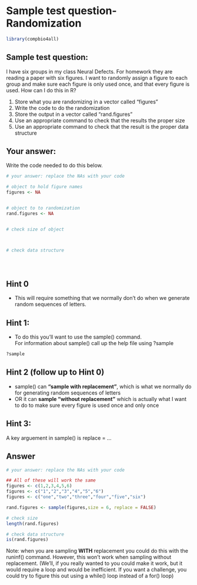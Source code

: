# Sample test question-Randomization

```r
library(compbio4all)
```



## Sample test question:

I have six groups in my class Neural Defects.  For homework they are reading a paper with six figures.  I want to randomly assign a figure to each group and make sure each figure is only used once, and that every figure is used.  How can I do this in R? 

1. Store what you are randomizing in a vector called "figures"
2. Write the code to do the randomization
3. Store the output in a vector called "rand.figures"
4. Use an appropriate command to check that the results the proper size
5. Use an appropriate command to check that the result is the proper data structure



## Your answer:

Write the code needed to do this below.

```r
# your answer: replace the NAs with your code

# object to hold figure names
figures <- NA


# object to to randomization
rand.figures <- NA


# check size of object



# check data structure





```


## Hint 0

* This will require something that we normally don't do when we generate random sequences of letters.


## Hint 1:

* To do this you'll want to use the sample() command.  
For information about sample() call up the help file using ?sample

```r

?sample

```



## Hint 2 (follow up to Hint 0)

* sample() can **"sample with replacement"**, which is what we normally do for generating random sequences of letters
* OR it can **sample "without replacement"** which is actually what I want to do to make sure every figure is used once and only once

## Hint 3:

A key arguement in sample() is replace = ...

## Answer

```r
# your answer: replace the NAs with your code

## All of these will work the same
figures <- c(1,2,3,4,5,6)
figures <- c("1","2","3","4","5","6")
figures <- c("one","two","three","four","five","six")

rand.figures <- sample(figures,size = 6, replace = FALSE)

# check size
length(rand.figures)

# check data structure
is(rand.figures)


```

Note: when you are sampling **WITH** replacement you could do this with the runinf() command.  However, this won't work when sampling without replacement.  (We'll, if you really wanted to you could make it work, but it would require a loop and would be inefficient.  If you want a challenge, you could try to figure this out using a while() loop instead of a for() loop)
